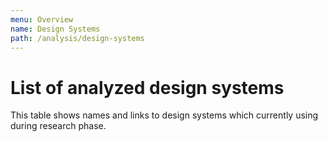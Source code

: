 ```yaml
---
menu: Overview
name: Design Systems
path: /analysis/design-systems
---
```



# List of analyzed design systems

This table shows names and links to design systems which currently using during research phase.

<DesignSystemsList />
